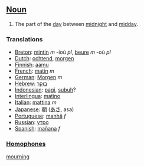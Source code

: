 ==[[Noun]]==

#The part of the [[day]] between [[midnight]] and [[midday]].

===Translations===
*[[Breton]]: [[mintin]] ''m'' -ioù ''pl'', [[beure]] ''m'' -où ''pl''
*[[Dutch]]: [[ochtend]], [[morgen]]
*[[Finnish]]: [[aamu]]
*[[French]]: [[matin]] ''m''
*[[German]]: [[Morgen]] ''m''
*[[Hebrew]]: [[בוקר]]
*[[Indonesian]]: [[pagi]], [[subuh]]?
*[[Interlingua]]: [[matino]]
*[[Italian]]: [[mattina]] ''m''
*[[Japanese]]: [[朝]] ([[あさ]], asa)
*[[Portuguese]]: [[manhã]] ''f''
*[[Russian]]: [[утро]]
*[[Spanish]]: [[mañana]] ''f''

===[[Homophone]]s===
[[mourning]]